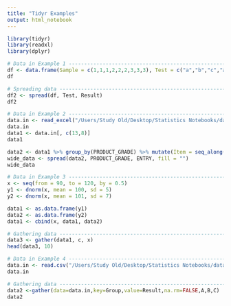 ```yaml
---
title: "Tidyr Examples"
output: html_notebook
---
```




```r
library(tidyr)
library(readxl)
library(dplyr)
```

```r
# Data in Example 1 ------------------------------------------------------
df <- data.frame(Sample = c(1,1,1,2,2,2,3,3,3), Test = c("a","b","c","a","b","c","a","b","c"), Result = c(1,2,3,4,5,6,7,8,9))
df
```

```r
# Spreading data ---------------------------------------------------------
df2 <- spread(df, Test, Result)
df2
```

```r
# Data in Example 2 ------------------------------------------------------
data.in <- read_excel("/Users/Study Old/Desktop/Statistics Notebooks/data/PMBROAD.xlsx", sheet=1)
data.in
data1 <- data.in[, c(13,8)]
data1

data2 <- data1 %>% group_by(PRODUCT_GRADE) %>% mutate(Item = seq_along(PRODUCT_GRADE))
wide_data <- spread(data2, PRODUCT_GRADE, ENTRY, fill = "")
wide_data 
```

```r
# Data in Example 3 ------------------------------------------------------
x <- seq(from = 90, to = 120, by = 0.5)
y1 <- dnorm(x, mean = 100, sd = 5)
y2 <- dnorm(x, mean = 101, sd = 7)

data1 <- as.data.frame(y1)
data2 <- as.data.frame(y2)
data1 <- cbind(x, data1, data2)

```


```r
# Gathering data ---------------------------------------------------------
data3 <- gather(data1, c, x)
head(data3, 10)
```
```r
# Data in Example 4 ------------------------------------------------------
data.in <- read.csv("/Users/Study Old/Desktop/Statistics Notebooks/data/Book1.csv", as.is=TRUE, header = TRUE)
data.in
```
```r
# Gathering data ---------------------------------------------------------
data2 <-gather(data=data.in,key=Group,value=Result,na.rm=FALSE,A,B,C)
data2
```

